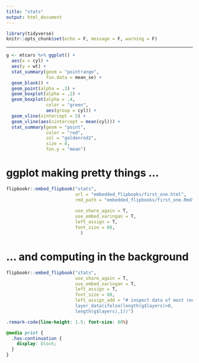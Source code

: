 ```yaml
---
title: "stats"
output: html_document
---
```



```r
library(tidyverse)
knitr::opts_chunk$set(echo = F, message = F, warning = F)
```



---



```r
g <- mtcars %>% ggplot() +
  aes(x = cyl) +
  aes(y = wt) +
  stat_summary(geom = "pointrange",
               fun.data = mean_se) +
  geom_blank() +
  geom_point(alpha = .3) +
  geom_boxplot(alpha = .2) +
  geom_boxplot(alpha = .4,
               color = "green",
               aes(group = cyl)) +
  geom_vline(xintercept = 5) +
  geom_vline(aes(xintercept = mean(cyl))) +
  stat_summary(geom = "point",
               color = "red",
               col = "goldenrod2", 
               size = 8,
               fun.y = "mean")

```

# ggplot making pretty things ...

```r
flipbookr::embed_flipbook("stats",
                          url = "embedded_flipbooks/first_one.html",
                          rmd_path = "embedded_flipbooks/first_one.Rmd",
                            
                          use_share_again = T,
                          use_embed_xaringan = T,
                          left_assign = T,
                          font_size = 60,
                            )
```



# ... and computing in the background

```r
flipbookr::embed_flipbook("stats",
                          use_share_again = T,
                          use_embed_xaringan = T,
                          left_assign = T,
                          font_size = 60,
                          left_assign_add = "# inspect data of most recent layer 
                          layer_data(ifelse(length(g$layers)>0, 
                          length(g$layers),1))")
```



```css
.remark-code{line-height: 1.5; font-size: 80%}

@media print {
  .has-continuation {
    display: block;
  }
}
```
